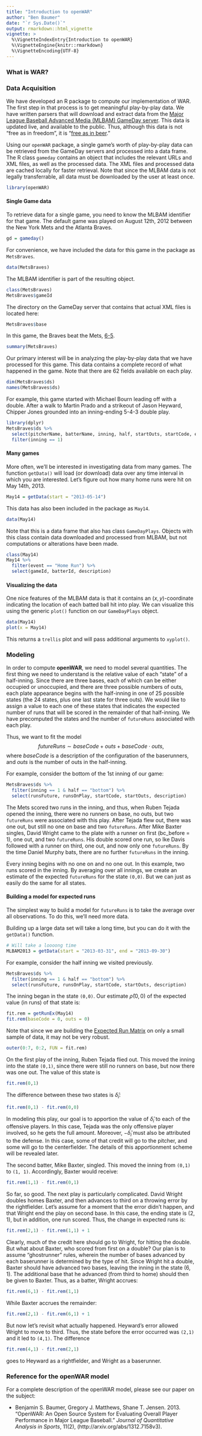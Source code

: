 ```yaml
---
title: "Introduction to openWAR"
author: "Ben Baumer"
date: "`r Sys.Date()`"
output: rmarkdown::html_vignette
vignette: >
  %\VignetteIndexEntry{Introduction to openWAR}
  %\VignetteEngine{knitr::rmarkdown}
  %\VignetteEncoding{UTF-8}
---
```


### What is WAR?

### Data Acquisition

We have developed an R package to compute our implementation of WAR. The first step in that process is to get meaningful play-by-play data. We have written parsers that will download and extract data from the [Major League Baseball Advanced Media (MLBAM) GameDay server](http://gd2.mlb.com). This data is updated live, and available to the public. Thus, although this data is not "free as in freedom", it is "[free as in beer](http://en.wikipedia.org/wiki/Gratis_versus_libre)." 

Using our `openWAR` package, a single game's worth of play-by-play data can be retrieved from the GameDay servers and processed into a data frame. The R class `gameday` contains an object that includes the relevant URLs and XML files, as well as the processed data. The XML files and processed data are cached locally for faster retrieval. Note that since the MLBAM data is not legally transferrable, all data must be downloaded by the user at least once. 

```r
library(openWAR)
```

#### Single Game data

To retrieve data for a single game, you need to know the MLBAM identifier for that game. The default game was played on August 12th, 2012 between the New York Mets and the Atlanta Braves. 

```r
gd = gameday()
```

For convenience, we have included the data for this game in the package as `MetsBraves`. 

```r
data(MetsBraves)
```

The MLBAM identifier is part of the resulting object. 

```r
class(MetsBraves)
MetsBraves$gameId
```

The directory on the GameDay server that contains that actual XML files is located here:

```r
MetsBraves$base
```

In this game, the Braves beat the Mets, [6-5](http://mlb.mlb.com/mlb/gameday/index.jsp?gid=2012_08_12_atlmlb_nynmlb_1&c_id=nym#game=2012_08_12_atlmlb_nynmlb_1,game_state=Wrapup,game_tab=box).

```r
summary(MetsBraves)
```

Our primary interest will be in analyzing the play-by-play data that we have processed for this game. This data contains a complete record of what happened in the game. Note that there are 62 fields available on each play. 

```r
dim(MetsBraves$ds)
names(MetsBraves$ds)
```

For example, this game started with Michael Bourn leading off with a double. After a walk to Martin Prado and a strikeout of Jason Heyward, Chipper Jones grounded into an inning-ending 5-4-3 double play. 

```r
library(dplyr)
MetsBraves$ds %>%
  select(pitcherName, batterName, inning, half, startOuts, startCode, event) %>%
  filter(inning == 1)
```

#### Many games

More often, we'll be interested in investigating data from many games. The function `getData()` will load (or download) data over any time interval in which you are interested. Let's figure out how many home runs were hit on May 14th, 2013. 

```r
May14 = getData(start = "2013-05-14")
```

This data has also been included in the package as `May14`.

```r
data(May14)
```

Note that this is a data frame that also has class `GameDayPlays`. Objects with this class contain data downloaded and processed from MLBAM, but not computations or alterations have been made. 

```r
class(May14)
May14 %>%
  filter(event == "Home Run") %>%
  select(gameId, batterId, description)
```

#### Visualizing the data

One nice features of the MLBAM data is that it contains an $(x,y)$-coordinate indicating the location of each batted ball hit into play. We can visualize this using the generic `plot()` function on our `GameDayPlays` object. 

```r
data(May14)
plot(x = May14)
```

This returns a `trellis` plot and will pass additional arguments to `xyplot()`. 

### Modeling

In order to compute **openWAR**, we need to model several quantities. The first thing we need to understand is the relative value of each "state" of a half-inning. Since there are three bases, each of which can be either occupied or unoccupied, and there are three possible numbers of outs, each plate appearance begins with the half-inning in one of 25 possible states (the 24 states, plus one last state for three outs). We would like to assign a value to each one of these states that indicates the expected number of runs that will be scored in the remainder of that half-inning. We have precomputed the states and the number of `futureRuns` associated with each play. 

Thus, we want to fit the model
$$
  futureRuns \sim baseCode + outs + baseCode \cdot outs,
$$
where $baseCode$ is a description of the configuration of the baserunners, and $outs$ is the number of outs in the half-inning. 

For example, consider the bottom of the 1st inning of our game:

```r
MetsBraves$ds %>%
  filter(inning == 1 & half == "bottom") %>%
  select(runsFuture, runsOnPlay, startCode, startOuts, description)
```

The Mets scored two runs in the inning, and thus, when Ruben Tejada opened the inning, there were no runners on base, no outs, but two `futureRuns` were associated with this play. After Tejada flew out, there was one out, but still no one on base and two `futureRuns`. After Mike Baxter singles, David Wright came to the plate with a runner on first (bc_before = 1), one out, and two `futureRuns`. His double scored one run, so Ike Davis followed with a runner on third, one out, and now only one `futureRuns`. By the time Daniel Murphy bats, there are no further `futureRuns` in the inning. 

Every inning begins with no one on and no one out. In this example, two runs scored in the inning. By averaging over all innings, we create an estimate of the expected `futureRuns` for the state `(0,0)`. But we can just as easily do the same for all states. 

#### Building a model for expected runs

The simplest way to build a model for `futureRuns` is to take the average over all observations. To do this, we'll need more data. 

Building up a large data set will take a long time, but you can do it with the `getData()` function. 

```r
# Will take a loooong time
MLBAM2013 = getData(start = "2013-03-31", end = "2013-09-30")
```

For example, consider the half inning we visited previously. 

```r
MetsBraves$ds %>%
  filter(inning == 1 & half == "bottom") %>%
  select(runsFuture, runsOnPlay, startCode, startOuts, description)
```

The inning began in the state `(0,0)`. Our estimate $\hat{\rho}(0,0)$ of the expected value (in runs) of that state is:

```r
fit.rem = getRunEx(May14)
fit.rem(baseCode = 0, outs = 0)
```

Note that since we are building the [Expected Run Matrix](http://www.baseballprospectus.com/sortable/index.php?cid=1405164) on only a small sample of data, it may not be very robust. 

```r
outer(0:7, 0:2, FUN = fit.rem)
```

On the first play of the inning, Ruben Tejada flied out. This moved the inning into the state `(0,1)`, since there were still no runners on base, but now there was one out. The value of this state is 

```r
fit.rem(0,1)
```

The difference between these two states is $\hat{\delta}_i$:

```r
fit.rem(0,1) - fit.rem(0,0)
```

In modeling this play, our goal is to apportion the value of $\hat{\delta}_i$ to each of the offensive players. In this case, Tejada was the only offensive player involved, so he gets the full amount. Moreover, $-\hat{\delta}_i$ must also be attributed to the defense. In this case, some of that credit will go to the pitcher, and some will go to the centerfielder. The details of this apportionment scheme will be revealed later. 

The second batter, Mike Baxter, singled. This moved the inning from `(0,1)` to `(1, 1)`. Accordingly, Baxter would receive:

```r
fit.rem(1,1) - fit.rem(0,1)
```

So far, so good. The next play is particularly complicated. David Wright doubles homes Baxter, and then advances to third on a throwing error by the rightfielder. Let's assume for a moment that the error didn't happen, and that Wright end the play on second base. In this case, the ending state is $(2,1)$, but in addition, one run scored. Thus, the change in expected runs is:

```r
fit.rem(2,1) - fit.rem(1,1) + 1
```

Clearly, much of the credit here should go to Wright, for hitting the double. But what about Baxter, who scored from first on a double? Our plan is to assume "ghostrunner" rules, wherein the number of bases advanced by each baserunner is determined by the type of hit. Since Wright hit a double, Baxter should have advanced two bases, leaving the inning in the state $(6,1)$. The additional base that he advanced (from third to home) should then be given to Baxter. Thus, as a batter, Wright accrues:

```r
fit.rem(6,1) - fit.rem(1,1)
```

While Baxter accrues the remainder:

```r
fit.rem(2,1) - fit.rem(6,1) + 1
```

But now let's revisit what actually happened. Heyward's error allowed Wright to move to third. Thus, the state before the error occurred was `(2,1)` and it led to `(4,1)`. The difference

```r
fit.rem(4,1) - fit.rem(2,1)
```

goes to Heyward as a rightfielder, and Wright as a baserunner. 

### Reference for the openWAR model

For a complete description of the openWAR model, please see our paper on the subject:

* Benjamin S. Baumer, Gregory J. Matthews, Shane T. Jensen. 2013. "OpenWAR: An Open Source System for Evaluating Overall Player Performance in Major League Baseball." *Journal of Quantitative Analysis in Sports*, 11(2), (http://arxiv.org/abs/1312.7158v3).

